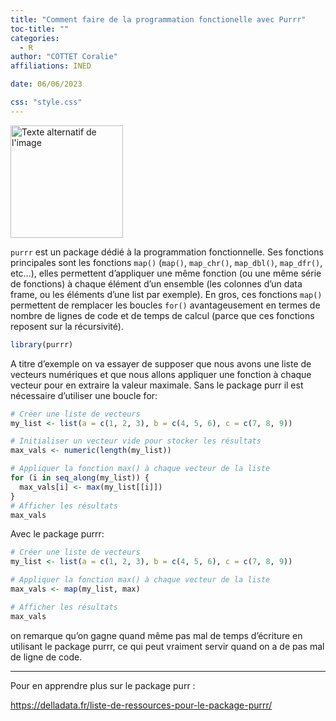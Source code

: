 ```yaml
---
title: "Comment faire de la programmation fonctionelle avec Purrr"
toc-title: ""
categories:
  - R
author: "COTTET Coralie"
affiliations: INED

date: 06/06/2023

css: "style.css"
---
```


<img src="purrr_logo.png" alt="Texte alternatif de l'image" title="Titre de l'image" width=180 lenght=180/>



`purrr` est un package dédié à la programmation fonctionnelle. Ses fonctions principales sont les fonctions `map()` (`map()`, `map_chr()`, `map_dbl()`, `map_dfr()`, etc…), elles permettent d’appliquer une même fonction (ou une même
série de fonctions) à chaque élément d’un ensemble (les colonnes d’un data frame, ou les éléments d’une list par exemple). En gros, ces fonctions `map()` permettent de remplacer les boucles `for()` avantageusement en termes de nombre de lignes de code et de temps de calcul (parce que ces fonctions reposent sur la récursivité).

```r

library(purrr) 

```

A titre d'exemple on va essayer de supposer que nous avons une liste de vecteurs numériques et que nous allons appliquer une fonction à chaque vecteur pour en extraire la valeur maximale.
Sans le package purr il est nécessaire d'utiliser une boucle for:

```r
# Créer une liste de vecteurs
my_list <- list(a = c(1, 2, 3), b = c(4, 5, 6), c = c(7, 8, 9))

# Initialiser un vecteur vide pour stocker les résultats
max_vals <- numeric(length(my_list))

# Appliquer la fonction max() à chaque vecteur de la liste
for (i in seq_along(my_list)) {
  max_vals[i] <- max(my_list[[i]])
}
# Afficher les résultats
max_vals
```
Avec le package purrr: 
```r
# Créer une liste de vecteurs
my_list <- list(a = c(1, 2, 3), b = c(4, 5, 6), c = c(7, 8, 9))

# Appliquer la fonction max() à chaque vecteur de la liste
max_vals <- map(my_list, max)

# Afficher les résultats
max_vals
```
on remarque qu'on gagne quand même pas mal de temps d'écriture en utilisant le package purrr, ce qui peut vraiment servir quand on a de pas mal de ligne de code. 


---


Pour en apprendre plus sur le package purr : 

<https://delladata.fr/liste-de-ressources-pour-le-package-purrr/>
